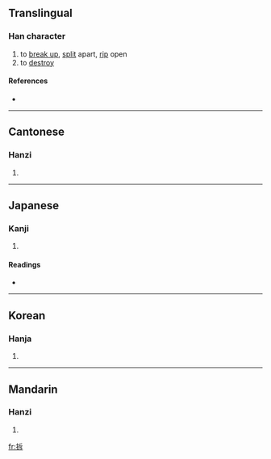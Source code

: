 ==Translingual==

===Han character===
{{Han char|rn=64|rad=手|as=05|sn=8|four=5203<sub>1</sub>|canj=手竹一卜 (QHMY)}}

# to [[break up]], [[split]] apart, [[rip]] open
# to [[destroy]]

====References====
* {{Han ref|kx=0424.210|dkj=11943|dj=0773.020|hdz=31855.020|uh=62C6|ud=25286|bh=A9EE|bd=43502}}

----

==Cantonese==

===Hanzi===
{{yue-hanzi|jyut=|y=chaak3}}

# {{defn|Cantonese}}

----

==Japanese==

===Kanji===
{{ja-kanji|grade=|rs=手05}}

# {{defn|Japanese}}

====Readings====
* {{ja-readings|on=[[たく]] (taku), [[せき]] (seki)|kun=[[ひらく]] (hiraku), [[さく]] (saku)}}

----

==Korean==

===Hanja===
{{ko-hanja|hangeul=탁|eumhun=|rv=tak|mr=t'ak|y=thak}}

# {{defn|Korean}}

----

==Mandarin==

===Hanzi===
{{cmn-hanzi|pin=[[cā]] ([[ca1]]), [[chāi]] ([[chai1]]), [[chè]] ([[che4]])|wg=ts'a<sup>1</sup>, ch'ai<sup>1</sup>, ch'e<sup>4</sup>}}

# {{defn|Mandarin}}

[[fr:拆]]